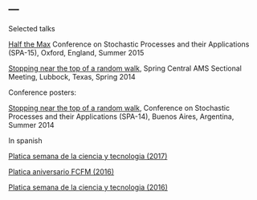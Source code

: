 ---
---

<link rel="stylesheet" href="styles.css" type="text/css">

Selected talks

[Half the Max](Oxford Talk.pdf) Conference on Stochastic Processes and their Applications (SPA-$15$), Oxford, England, Summer 2015

[Stopping near the top of a random walk](Lubbock talk.pdf), Spring Central AMS Sectional Meeting, Lubbock, Texas, Spring 2014

Conference posters:

[Stopping near the top of a random walk](Stopping near(poster).pdf), Conference on Stochastic Processes and their Applications (SPA-$14$), Buenos Aires, Argentina, Summer 2014

In spanish

[Platica semana de la ciencia y tecnologia (2017)](Platica_ciencia_y_tecnologia_2017.pdf)

[Platica aniversario FCFM (2016)](Platica_aniversario_FCFM.pdf)

[Platica semana de la ciencia y tecnologia (2016)](Platica_ciencia_y_tecnologia_2016.pdf)
